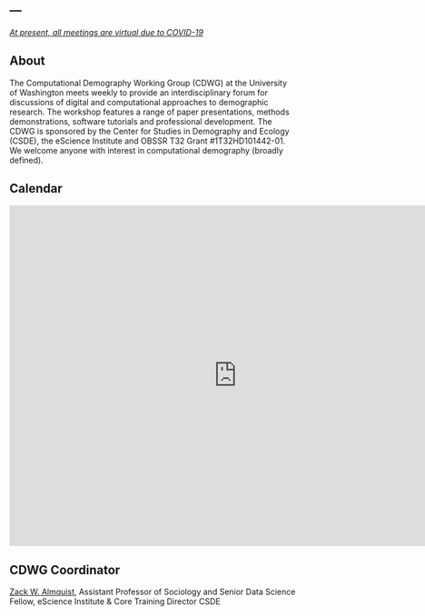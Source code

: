---
---

<u>*At present, all meetings are virtual due to COVID-19*</u>

## About

The Computational Demography Working Group (CDWG) at the University of Washington meets weekly to provide an interdisciplinary forum for discussions of digital and computational approaches to demographic research. The workshop features a range of paper presentations, methods demonstrations, software tutorials and professional development. The CDWG is sponsored by the Center for Studies in Demography and Ecology (CSDE), the eScience Institute and OBSSR T32 Grant #1T32HD101442-01. We welcome anyone with interest in computational demography (broadly defined).

## Calendar

<iframe src="https://calendar.google.com/calendar/embed?src=computational-demogr%40uw.edu&ctz=America%2FLos_Angeles" style="border: 0" width="800" height="600" frameborder="0" scrolling="no"></iframe>


## CDWG Coordinator
[Zack W. Almquist](http://depts.washington.edu/), Assistant Professor of Sociology and Senior Data Science Fellow, eScience Institute & Core Training Director CSDE





